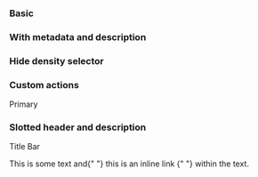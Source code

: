 


<Meta
  title="React Components/Data Table Title Bar"
  component={IcDataTableTitleBar}
/>

<Description markdown={readme} />

### Basic

<Canvas>
  <Story name="Basic">
    <IcDataTableTitleBar heading="Title Bar" />
  </Story>
</Canvas>

### With metadata and description

<Canvas>
  <Story name="With metadata and description">
    <IcDataTableTitleBar
      heading="Title Bar"
      metadata="128 items | 32gb | Updated: 01/02/03"
      description="Data table description that describes the purpose of the table."
    />
  </Story>
</Canvas>

### Hide density selector

<Canvas>
  <Story name="Hide density selector">
    <IcDataTableTitleBar
      hideDensitySelect
      heading="Title Bar"
      metadata="128 items | 32gb | Updated: 01/02/03"
      description="Data table description that describes the purpose of the table."
    />
  </Story>
</Canvas>

### Custom actions

<Canvas>
  <Story name="Custom actions">
    <IcDataTableTitleBar
      heading="Title Bar"
      metadata="128 items | 32gb | Updated: 01/02/03"
      description="Data table description that describes the purpose of the table."
    >
      <IcButton slot="primary-action" size="small">
        Primary
      </IcButton>
      <IcButton slot="custom-actions" variant="icon" aria-label="Icon Button">
        <SlottedSVG path={mdiImage} viewBox="0 0 24 24" />
      </IcButton>
    </IcDataTableTitleBar>
  </Story>
</Canvas>

### Slotted header and description

<Canvas>
  <Story name="Slotted header and description">
    <IcDataTableTitleBar hideDensitySelect>
      <IcTypography slot="heading" variant="h3">
        <IcLink href="/" inline>
          Title Bar
        </IcLink>
      </IcTypography>
      <IcTypography slot="description" variant="body">
        <p>
          This is some text and{" "}
          <IcLink href="/" inline>
            this is an inline link
          </IcLink>{" "}
          within the text.
        </p>
      </IcTypography>
    </IcDataTableTitleBar>
  </Story>
</Canvas>
